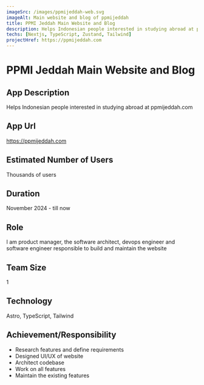 ```yaml
---
imageSrc: /images/ppmijeddah-web.svg
imageAlt: Main website and blog of ppmijeddah
title: PPMI Jeddah Main Website and Blog
description: Helps Indonesian people interested in studying abroad at ppmijeddah.com
techs: [Nextjs, TypeScript, Zustand, Tailwind]
projectHref: https://ppmijeddah.com
---
```



<MdImageContainer>
  <Picture
    src="/images/ppmijeddah-web.svg"
    alt="Main website and blog of ppmijeddah"
    width="770"
    height="730"
  />
</MdImageContainer>

# PPMI Jeddah Main Website and Blog

## App Description

Helps Indonesian people interested in studying abroad at ppmijeddah.com

## App Url

https://ppmijeddah.com

## Estimated Number of Users

Thousands of users

## Duration

November 2024 - till now

## Role

I am product manager, the software architect, devops engineer and software engineer responsible to build and maintain the website

## Team Size

1

## Technology

Astro, TypeScript, Tailwind

## Achievement/Responsibility

- Research features and define requirements
- Designed UI/UX of website
- Architect codebase
- Work on all features
- Maintain the existing features
